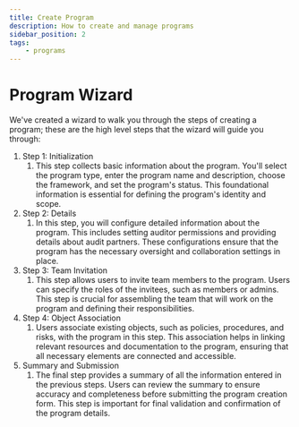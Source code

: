```yaml
---
title: Create Program
description: How to create and manage programs
sidebar_position: 2
tags:
    - programs
---
```


# Program Wizard

We've created a wizard to walk you through the steps of creating a program; these are the high level steps that the wizard will guide you through:

1. Step 1: Initialization
    1. This step collects basic information about the program. You'll select the program type, enter the program name and description, choose the framework, and set the program's status. This foundational information is essential for defining the program's identity and scope.
1. Step 2: Details
    1. In this step, you will configure detailed information about the program. This includes setting auditor permissions and providing details about audit partners. These configurations ensure that the program has the necessary oversight and collaboration settings in place.
1. Step 3: Team Invitation
    1. This step allows users to invite team members to the program. Users can specify the roles of the invitees, such as members or admins. This step is crucial for assembling the team that will work on the program and defining their responsibilities.
1. Step 4: Object Association
    1. Users associate existing objects, such as policies, procedures, and risks, with the program in this step. This association helps in linking relevant resources and documentation to the program, ensuring that all necessary elements are connected and accessible.
1. Summary and Submission
    1. The final step provides a summary of all the information entered in the previous steps. Users can review the summary to ensure accuracy and completeness before submitting the program creation form. This step is important for final validation and confirmation of the program details.